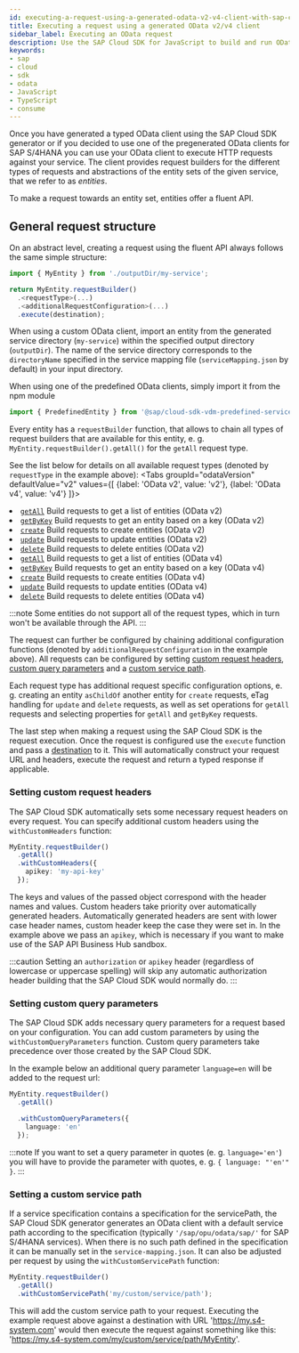 ```yaml
---
id: executing-a-request-using-a-generated-odata-v2-v4-client-with-sap-cloud-sdk-for-javascript
title: Executing a request using a generated OData v2/v4 client
sidebar_label: Executing an OData request
description: Use the SAP Cloud SDK for JavaScript to build and run OData requests in a type-safe way.
keywords:
- sap
- cloud
- sdk
- odata
- JavaScript
- TypeScript
- consume
---
```



Once you have generated a typed OData client using the SAP Cloud SDK generator or if you decided to use one of the pregenerated OData clients for SAP S/4HANA you can use your OData client to execute HTTP requests against your service.
The client provides request builders for the different types of requests and abstractions of the entity sets of the given service, that we refer to as *entities*.

To make a request towards an entity set, entities offer a fluent API.

## General request structure

On an abstract level, creating a request using the fluent API always follows the same simple structure:

```ts
import { MyEntity } from './outputDir/my-service';

return MyEntity.requestBuilder()
  .<requestType>(...)
  .<additionalRequestConfiguration>(...)
  .execute(destination);
```

When using a custom OData client, import an entity from the generated service directory (`my-service`) within the specified output directory (`outputDir`).
The name of the service directory corresponds to the `directoryName` specified in the service mapping file (`serviceMapping.json` by default) in your input directory.

When using one of the predefined OData clients, simply import it from the npm module

```ts
import { PredefinedEntity } from '@sap/cloud-sdk-vdm-predefined-service';
```

Every entity has a `requestBuilder` function, that allows to chain all types of request builders that are available for this entity, e. g. `MyEntity.requestBuilder().getAll()` for the `getAll` request type.

See the list below for details on all available request types (denoted by `requestType` in the example above):
<Tabs
  groupId="odataVersion"
  defaultValue="v2"
  values={[
    {label: 'OData v2', value: 'v2'},
    {label: 'OData v4', value: 'v4'}
  ]}>
  <TabItem value="v2">
    <li><a href="./use-odata-v2-type-safe-client-for-javascript-typescript#getall-request-builder"><code>getAll</code></a> Build requests to get a list of entities (OData v2)</li>
    <li><a href="./use-odata-v2-type-safe-client-for-javascript-typescript#getbykey-request-builder"><code>getByKey</code></a> Build requests to get an entity based on a key (OData v2)</li>
    <li><a href="./use-odata-v2-type-safe-client-for-javascript-typescript#create-request-builder"><code>create</code></a> Build requests to create entities (OData v2)</li>
    <li><a href="./use-odata-v2-type-safe-client-for-javascript-typescript#update-request-builder"><code>update</code></a> Build requests to update entities (OData v2)</li>
    <li><a href="./use-odata-v2-type-safe-client-for-javascript-typescript#delete-request-builder"><code>delete</code></a> Build requests to delete entities (OData v2)</li>
  </TabItem>
  <TabItem value="v4">
    <li><a href="./use-odata-v4-type-safe-client-for-javascript-typescript#getall-request-builder"><code>getAll</code></a> Build requests to get a list of entities (OData v4)</li>
    <li><a href="./use-odata-v4-type-safe-client-for-javascript-typescript#getbykey-request-builder"><code>getByKey</code></a> Build requests to get an entity based on a key (OData v4)</li>
    <li><a href="./use-odata-v4-type-safe-client-for-javascript-typescript#create-request-builder"><code>create</code></a> Build requests to create entities (OData v4)</li>
    <li><a href="./use-odata-v4-type-safe-client-for-javascript-typescript#update-request-builder"><code>update</code></a> Build requests to update entities (OData v4)</li>
    <li><a href="./use-odata-v4-type-safe-client-for-javascript-typescript#delete-request-builder"><code>delete</code></a> Build requests to delete entities (OData v4)</li>
  </TabItem>
</Tabs>

:::note
Some entities do not support all of the request types, which in turn won't be available through the API.
:::

The request can further be configured by chaining additional configuration functions (denoted by `additionalRequestConfiguration` in the example above). All requests can be configured by setting [custom request headers](#setting-custom-request-headers), [custom query parameters](#setting-custom-query-parameters) and a [custom service path](#setting-a-custom-service-path).

Each request type has additional request specific configuration options, e. g. creating an entity `asChildOf` another entity for `create` requests, eTag handling for `update` and `delete` requests, as well as set operations for `getAll` requests and selecting properties for `getAll` and `getByKey` requests.

The last step when making a request using the SAP Cloud SDK is the request execution. Once the request is configured use the `execute` function and pass a [destination](../connectivity/destination-js-sdk) to it. This will automatically construct your request URL and headers, execute the request and return a typed response if applicable.

### Setting custom request headers

The SAP Cloud SDK automatically sets some necessary request headers on every request. You can specify additional custom headers using the `withCustomHeaders` function:

```ts
MyEntity.requestBuilder()
  .getAll()
  .withCustomHeaders({
    apikey: 'my-api-key'
  });
```

The keys and values of the passed object correspond with the header names and values. Custom headers take priority over automatically generated headers. Automatically generated headers are sent with lower case header names, custom header keep the case they were set in.
In the example above we pass an `apikey`, which is necessary if you want to make use of the SAP API Business Hub sandbox.

:::caution
Setting an `authorization` or `apikey` header (regardless of lowercase or uppercase spelling) will skip any automatic authorization header building that the SAP Cloud SDK would normally do.
:::

### Setting custom query parameters

The SAP Cloud SDK adds necessary query parameters for a request based on your configuration. You can add custom parameters by using the `withCustomQueryParameters` function. Custom query parameters take precedence over those created by the SAP Cloud SDK.

In the example below an additional query parameter `language=en` will be added to the request url:

```ts
MyEntity.requestBuilder()
  .getAll()

  .withCustomQueryParameters({
    language: 'en'
  });
```

:::note
If you want to set a query parameter in quotes (e. g. `language='en'`) you will have to provide the parameter with quotes, e. g. `{ language: "'en'" }`.
:::

### Setting a custom service path

If a service specification contains a specification for the servicePath, the SAP Cloud SDK generator generates an OData client with a default service path according to the specification (typically `'/sap/opu/odata/sap/'` for SAP S/4HANA services). When there is no such path defined in the specification it can be manually set in the `service-mapping.json`. It can also be adjusted per request by using the `withCustomServicePath` function:

```ts
MyEntity.requestBuilder()
  .getAll()
  .withCustomServicePath('my/custom/service/path');
```
This will add the custom service path to your request. Executing the example request above against a destination with URL 'https://my.s4-system.com' would then execute the request against something like this: 'https://my.s4-system.com/my/custom/service/path/MyEntity'.
